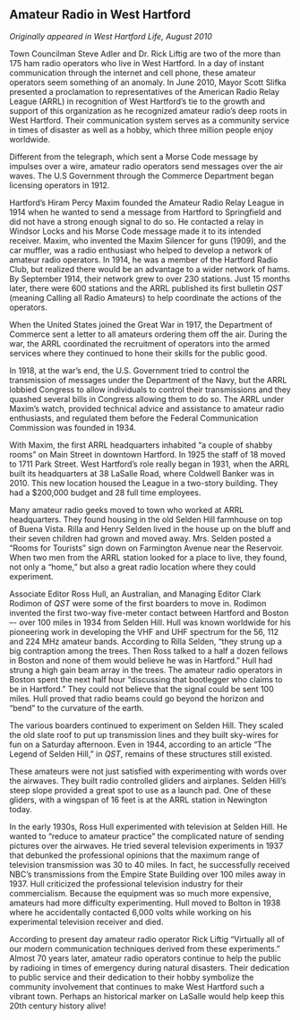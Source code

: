 ## Amateur Radio in West Hartford {-}

*Originally appeared in West Hartford Life, August 2010*

Town Councilman Steve Adler and Dr. Rick Liftig are two of the more than 175 ham radio operators who live in West Hartford. In a day of instant communication through the internet and cell phone, these amateur operators seem something of an anomaly. In June 2010, Mayor Scott Slifka presented a proclamation to representatives of the American Radio Relay League (ARRL) in recognition of West Hartford’s tie to the growth and support of this organization as he recognized amateur radio’s deep roots in West Hartford. Their communication system serves as a community service in times of disaster as well as a hobby, which three million people enjoy worldwide.

Different from the telegraph, which sent a Morse Code message by impulses over a wire, amateur radio operators send messages over the air waves. The U.S Government through the Commerce Department began licensing operators in 1912.

Hartford’s Hiram Percy Maxim founded the Amateur Radio Relay League in 1914 when he wanted to send a message from Hartford to Springfield and did not have a strong enough signal to do so. He contacted a relay in Windsor Locks and his Morse Code message made it to its intended receiver. Maxim, who invented the Maxim Silencer for guns (1909), and the car muffler, was a radio enthusiast who helped to develop a network of amateur radio operators. In 1914, he was a member of the Hartford Radio Club, but realized there would be an advantage to a wider network of hams. By September 1914, their network grew to over 230 stations. Just 15 months later, there were 600 stations and the ARRL published its first bulletin *QST* (meaning Calling all Radio Amateurs) to help coordinate the actions of the operators.

When the United States joined the Great War in 1917, the Department of Commerce sent a letter to all amateurs ordering them off the air. During the war, the ARRL coordinated the recruitment of operators into the armed services where they continued to hone their skills for the public good.

In 1918, at the war’s end, the U.S. Government tried to control the transmission of messages under the Department of the Navy, but the ARRL lobbied Congress to allow individuals to control their transmissions and they quashed several bills in Congress allowing them to do so. The ARRL under Maxim’s watch, provided technical advice and assistance to amateur radio enthusiasts, and regulated them before the Federal Communication Commission was founded in 1934.

With Maxim, the first ARRL headquarters inhabited “a couple of shabby rooms” on Main Street in downtown Hartford. In 1925 the staff of 18 moved to 1711 Park Street. West Hartford’s role really began in 1931, when the ARRL built its headquarters at 38 LaSalle Road, where Coldwell Banker was in 2010. This new location housed the League in a two-story building. They had a $200,000 budget and 28 full time employees.

Many amateur radio geeks moved to town who worked at ARRL headquarters. They found housing in the old Selden Hill farmhouse on top of Buena Vista. Rilla and Henry Selden lived in the house up on the bluff and their seven children had grown and moved away. Mrs. Selden posted a “Rooms for Tourists” sign down on Farmington Avenue near the Reservoir. When two men from the ARRL station looked for a place to live, they found, not only a “home,” but also a great radio location where they could experiment.

Associate Editor Ross Hull, an Australian, and Managing Editor Clark Rodimon of *QST* were some of the first boarders to move in. Rodimon invented the first two-way five-meter contact between Hartford and Boston –- over 100 miles in 1934 from Selden Hill. Hull was known worldwide for his pioneering work in developing the VHF and UHF spectrum for the 56, 112 and 224 MHz amateur bands. According to Rilla Selden, “they strung up a big contraption among the trees. Then Ross talked to a half a dozen fellows in Boston and none of them would believe he was in Hartford.” Hull had strung a high gain beam array in the trees. The amateur radio operators in Boston spent the next half hour “discussing that bootlegger who claims to be in Hartford.” They could not believe that the signal could be sent 100 miles. Hull proved that radio beams could go beyond the horizon and “bend” to the curvature of the earth.

The various boarders continued to experiment on Selden Hill. They scaled the old slate roof to put up transmission lines and they built sky-wires for fun on a Saturday afternoon. Even in 1944, according to an article “The Legend of Selden Hill,” in *QST*, remains of these structures still existed.

These amateurs were not just satisfied with experimenting with words over the airwaves. They built radio controlled gliders and airplanes. Selden Hill’s steep slope provided a great spot to use as a launch pad. One of these gliders, with a wingspan of 16 feet is at the ARRL station in Newington today.

In the early 1930s, Ross Hull experimented with television at Selden Hill. He wanted to “reduce to amateur practice” the complicated nature of sending pictures over the airwaves. He tried several television experiments in 1937 that debunked the professional opinions that the maximum range of television transmission was 30 to 40 miles. In fact, he successfully received NBC’s transmissions from the Empire State Building over 100 miles away in 1937. Hull criticized the professional television industry for their commercialism. Because the equipment was so much more expensive, amateurs had more difficulty experimenting. Hull moved to Bolton in 1938 where he accidentally contacted 6,000 volts while working on his experimental television receiver and died.

According to present day amateur radio operator Rick Liftig "Virtually all of our modern communication techniques derived from these experiments."  Almost 70 years later, amateur radio operators continue to help the public by radioing in times of emergency during natural disasters. Their dedication to public service and their dedication to their hobby symbolize the community involvement that continues to make West Hartford such a vibrant town. Perhaps an historical marker on LaSalle would help keep this 20th century history alive!
